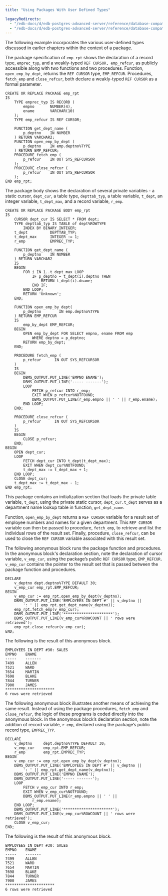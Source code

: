 ```yaml
---
title: "Using Packages With User Defined Types"

legacyRedirects:
  - "/edb-docs/d/edb-postgres-advanced-server/reference/database-compatibility-for-oracle-developers-built-in-package-guide/13/using_packages_with_user_defined_types.html"
  - "/edb-docs/d/edb-postgres-advanced-server/reference/database-compatibility-for-oracle-developers-built-in-package-guide/latest/using_packages_with_user_defined_types.html"
---
```


The following example incorporates the various user-defined types discussed in earlier chapters within the context of a package.

The package specification of `emp_rpt` shows the declaration of a record type, `emprec_typ`, and a weakly-typed `REF CURSOR, emp_refcur`, as publicly accessible along with two functions and two procedures. Function, `open_emp_by_dept`, returns the `REF CURSOR` type, `EMP_REFCUR`. Procedures, `fetch_emp` and `close_refcur`, both declare a weakly-typed `REF CURSOR` as a formal parameter.

```text
CREATE OR REPLACE PACKAGE emp_rpt
IS
    TYPE emprec_typ IS RECORD (
        empno       NUMBER(4),
        ename       VARCHAR(10)
    );
    TYPE emp_refcur IS REF CURSOR;

    FUNCTION get_dept_name (
        p_deptno    IN NUMBER
    ) RETURN VARCHAR2;
    FUNCTION open_emp_by_dept (
        p_deptno    IN emp.deptno%TYPE
    ) RETURN EMP_REFCUR;
    PROCEDURE fetch_emp (
        p_refcur    IN OUT SYS_REFCURSOR
    );
    PROCEDURE close_refcur (
        p_refcur    IN OUT SYS_REFCURSOR
    );
END emp_rpt;
```

The package body shows the declaration of several private variables - a static cursor, `dept_cur`, a table type, `depttab_typ`, a table variable, `t_dept`, an integer variable, `t_dept_max`, and a record variable, `r_emp`.

```text
CREATE OR REPLACE PACKAGE BODY emp_rpt
IS
    CURSOR dept_cur IS SELECT * FROM dept;
    TYPE depttab_typ IS TABLE of dept%ROWTYPE
        INDEX BY BINARY_INTEGER;
    t_dept          DEPTTAB_TYP;
    t_dept_max      INTEGER := 1;
    r_emp           EMPREC_TYP;

    FUNCTION get_dept_name (
        p_deptno    IN NUMBER
    ) RETURN VARCHAR2
    IS
    BEGIN
        FOR i IN 1..t_dept_max LOOP
            IF p_deptno = t_dept(i).deptno THEN
                RETURN t_dept(i).dname;
            END IF;
        END LOOP;
        RETURN 'Unknown';
    END;

    FUNCTION open_emp_by_dept(
        p_deptno        IN emp.deptno%TYPE
    ) RETURN EMP_REFCUR
    IS
        emp_by_dept EMP_REFCUR;
    BEGIN
        OPEN emp_by_dept FOR SELECT empno, ename FROM emp
            WHERE deptno = p_deptno;
        RETURN emp_by_dept;
    END;

    PROCEDURE fetch_emp (
        p_refcur      IN OUT SYS_REFCURSOR
    )
    IS
    BEGIN
        DBMS_OUTPUT.PUT_LINE('EMPNO ENAME');
        DBMS_OUTPUT.PUT_LINE('----- -------');
        LOOP
            FETCH p_refcur INTO r_emp;
            EXIT WHEN p_refcur%NOTFOUND;
            DBMS_OUTPUT.PUT_LINE(r_emp.empno || ' ' || r_emp.ename);
        END LOOP;
    END;

    PROCEDURE close_refcur (
        p_refcur      IN OUT SYS_REFCURSOR
    )
    IS
    BEGIN
        CLOSE p_refcur;
    END;
BEGIN
    OPEN dept_cur;
    LOOP
        FETCH dept_cur INTO t_dept(t_dept_max);
        EXIT WHEN dept_cur%NOTFOUND;
        t_dept_max := t_dept_max + 1;
    END LOOP;
    CLOSE dept_cur;
    t_dept_max := t_dept_max - 1;
END emp_rpt;
```

This package contains an initialization section that loads the private table variable, `t_dept`, using the private static cursor, `dept_cur.t_dept` serves as a department name lookup table in function, `get_dept_name`.

Function, `open_emp_by_dept` returns a `REF CURSOR` variable for a result set of employee numbers and names for a given department. This `REF CURSOR` variable can then be passed to procedure, `fetch_emp`, to retrieve and list the individual rows of the result set. Finally, procedure, `close_refcur`, can be used to close the `REF CURSOR` variable associated with this result set.

The following anonymous block runs the package function and procedures. In the anonymous block's declaration section, note the declaration of cursor variable, `v_emp_cur`, using the package’s public `REF CURSOR` type, `EMP_REFCUR. v_emp_cur` contains the pointer to the result set that is passed between the package function and procedures.

```text
DECLARE
    v_deptno dept.deptno%TYPE DEFAULT 30;
    v_emp_cur emp_rpt.EMP_REFCUR;
BEGIN
    v_emp_cur := emp_rpt.open_emp_by_dept(v_deptno);
    DBMS_OUTPUT.PUT_LINE('EMPLOYEES IN DEPT #' || v_deptno ||
        ': ' || emp_rpt.get_dept_name(v_deptno));
    emp_rpt.fetch_emp(v_emp_cur);
    DBMS_OUTPUT.PUT_LINE('**********************');
    DBMS_OUTPUT.PUT_LINE(v_emp_cur%ROWCOUNT || ' rows were retrieved');
    emp_rpt.close_refcur(v_emp_cur);
END;
```

The following is the result of this anonymous block.

```text
EMPLOYEES IN DEPT #30: SALES
EMPNO    ENAME
-----    -------
7499     ALLEN
7521     WARD
7654     MARTIN
7698     BLAKE
7844     TURNER
7900     JAMES
**********************
6 rows were retrieved
```

The following anonymous block illustrates another means of achieving the same result. Instead of using the package procedures, `fetch_emp` and `close_refcur`, the logic of these programs is coded directly into the anonymous block. In the anonymous block’s declaration section, note the addition of record variable, `r_emp`, declared using the package’s public record type, `EMPREC_TYP`.

```text
DECLARE
    v_deptno     dept.deptno%TYPE DEFAULT 30;
    v_emp_cur    emp_rpt.EMP_REFCUR;
    r_emp        emp_rpt.EMPREC_TYP;
BEGIN
    v_emp_cur := emp_rpt.open_emp_by_dept(v_deptno);
    DBMS_OUTPUT.PUT_LINE('EMPLOYEES IN DEPT #' || v_deptno ||
        ': ' || emp_rpt.get_dept_name(v_deptno));
    DBMS_OUTPUT.PUT_LINE('EMPNO ENAME');
    DBMS_OUTPUT.PUT_LINE('----- -------');
    LOOP
        FETCH v_emp_cur INTO r_emp;
        EXIT WHEN v_emp_cur%NOTFOUND;
        DBMS_OUTPUT.PUT_LINE(r_emp.empno || ' ' ||
            r_emp.ename);
    END LOOP;
    DBMS_OUTPUT.PUT_LINE('**********************');
    DBMS_OUTPUT.PUT_LINE(v_emp_cur%ROWCOUNT || ' rows were retrieved');
    CLOSE v_emp_cur;
END;
```

The following is the result of this anonymous block.

```text
EMPLOYEES IN DEPT #30: SALES
EMPNO    ENAME
-----    -------
7499     ALLEN
7521     WARD
7654     MARTIN
7698     BLAKE
7844     TURNER
7900     JAMES
**********************
6 rows were retrieved
```
